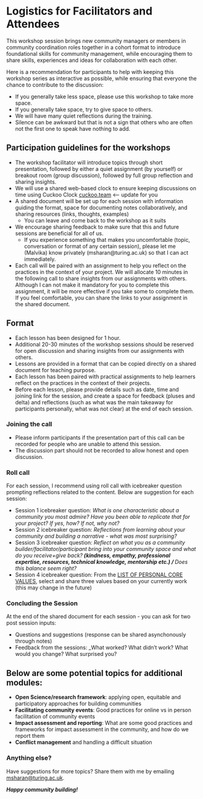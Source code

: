 # Logistics for Facilitators and Attendees

This workshop session brings new community managers or members in community coordination roles together in a cohort format to introduce foundational skills for community management, while encouraging them to share skills, experiences and ideas for collaboration with each other.
    
Here is a recommendation for participants to help with keeping this workshop series as interactive as possible, while ensuring that everyone the chance to contribute to the discussion:

- If you generally take less space, please use this workshop to take more space.
- If you generally take space, try to give space to others. 
- We will have many quiet reflections during the training.
- Silence can be awkward but that is not a sign that others who are often not the first one to speak have nothing to add.

## Participation guidelines for the workshops

* The workshop facilitator will introduce topics through short presentation, followed by either a quiet assignment (by yourself) or breakout room (group discussion), followed by full group reflection and sharing insights.
* We will use a shared web-based clock to ensure keeping discussions on time using Cuckoo Clock [cuckoo.team](https://cuckoo.team) <-- update for you
* A shared document will be set up for each session with information guiding the format, space for documenting notes collaboratively, and sharing resources (links, thoughts, examples)
  * You can leave and come back to the workshop as it suits
* We encourage sharing feedback to make sure that this and future sessions are beneficial for all of us.
  * If you experience something that makes you uncomfortable (topic, conversation or format of any certain session), please let me (Malvika) know privately (msharan@turing.ac.uk) so that I can act immediately.
* Each call will be paired with an assignment to help you reflect on the practices in the context of your project. We will allocate 10 minutes in the following call to share insights from our assignments with others. Although I can not make it mandatory for you to complete this assignment, it will be more effective if you take some to complete them. If you feel comfortable, you can share the links to your assignment in the shared document.

## Format

- Each lesson has been designed for 1 hour.
- Additional 20-30 minutes of the workshop sessions should be reserved for open discussion and sharing insights from our assignments with others.
- Lessons are provided in a format that can be copied directly on a shared document for teaching purpose. 
- Each lesson has been paired with practical assignments to help learners reflect on the practices in the context of their projects.
- Before each lesson, please provide details such as date, time and joining link for the session, and create a space for feedback (pluses and delta) and reflections (such as what was the main takeaway for participants personally, what was not clear) at the end of each session.

### Joining the call

- Please inform participants if the presentation part of this call can be recorded for people who are unable to attend this session.
- The discussion part should not be recorded to allow honest and open discussion.

### Roll call

For each session, I recommend using roll call with icebreaker question prompting reflections related to the content.
Below are suggestion for each session:

- Session 1 icebreaker question: *What is one characteristic about a community you most admire? Have you been able to replicate that for your project? If yes, how? If not, why not?*
- Session 2 icebreaker question: *Reflections from learning about your community and building a narrative - what was most surprising?*
- Session 3 icebreaker question: *Reflect on what you as a community builder/facilitator/participant bring into your community space and what do you receive+give back?** (kindness, empathy, professional expertise, resources, technical knowledge, mentorship etc.) / **Does this balance seem right?*
- Session 4 icebreaker question: From the [LIST OF PERSONAL CORE VALUES](https://thehappinessplanner.co.uk/pages/list-of-core-values), select and share three values based on your currently work (this may change in the future)

### Concluding the Session

At the end of the shared document for each session - you can ask for two post session inputs:

- Questions and suggestions (response can be shared asynchonously through notes)
- Feedback from the sessions: _What worked? What didn't work? What would you change? What surprised you?

## Below are some potential topics for additional modules:

- **Open Science/research framework**: applying open, equitable and participatory approaches for building communities
- **Facilitating community events**: Good practices for online vs in person facilitation of community events
- **Impact assessment and reporting**: What are some good practices and frameworks for impact assessment in the community, and how do we report them
- **Conflict management** and handling a difficult situation

### Anything else?

Have suggestions for more topics? Share them with me by emailing [msharan@turing.ac.uk](mailto:msharan@turing.ac.uk).

***Happy community building!***
